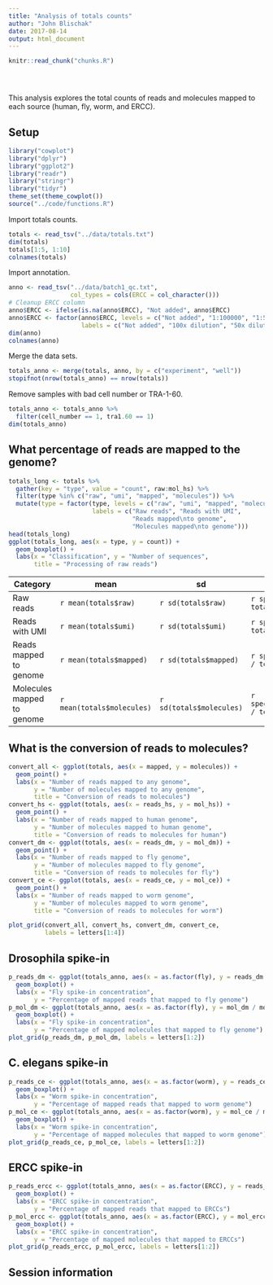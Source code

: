 ```yaml
---
title: "Analysis of totals counts"
author: "John Blischak"
date: 2017-08-14
output: html_document
---
```


<!-- The file analysis/chunks.R contains chunks that define default settings
shared across the workflowr files. -->
```r
knitr::read_chunk("chunks.R")
```

<!-- Update knitr chunk options -->
```r
```

<!-- Insert the date the file was last updated -->
```r
```

<!-- Insert the code version (Git commit SHA1) if Git repository exists and R
 package git2r is installed -->
```r
```

This analysis explores the total counts of reads and molecules mapped to each
source (human, fly, worm, and ERCC).

## Setup

```r
library("cowplot")
library("dplyr")
library("ggplot2")
library("readr")
library("stringr")
library("tidyr")
theme_set(theme_cowplot())
source("../code/functions.R")
```

Import totals counts.

```r
totals <- read_tsv("../data/totals.txt")
dim(totals)
totals[1:5, 1:10]
colnames(totals)
```

Import annotation.

```r
anno <- read_tsv("../data/batch1_qc.txt",
                 col_types = cols(ERCC = col_character()))
# Cleanup ERCC column
anno$ERCC <- ifelse(is.na(anno$ERCC), "Not added", anno$ERCC)
anno$ERCC <- factor(anno$ERCC, levels = c("Not added", "1:100000", "1:50000"),
                    labels = c("Not added", "100x dilution", "50x dilution"))
dim(anno)
colnames(anno)
```

Merge the data sets.

```r
totals_anno <- merge(totals, anno, by = c("experiment", "well"))
stopifnot(nrow(totals_anno) == nrow(totals))
```

Remove samples with bad cell number or TRA-1-60.

```r
totals_anno <- totals_anno %>%
  filter(cell_number == 1, tra1.60 == 1)
dim(totals_anno)
```

## What percentage of reads are mapped to the genome?

```r
totals_long <- totals %>%
  gather(key = "type", value = "count", raw:mol_hs) %>%
  filter(type %in% c("raw", "umi", "mapped", "molecules")) %>%
  mutate(type = factor(type, levels = c("raw", "umi", "mapped", "molecules"),
                       labels = c("Raw reads", "Reads with UMI",
                                  "Reads mapped\nto genome",
                                  "Molecules mapped\nto genome")))
head(totals_long)
ggplot(totals_long, aes(x = type, y = count)) +
  geom_boxplot() +
  labs(x = "Classification", y = "Number of sequences",
       title = "Processing of raw reads")
```

Category  | mean | sd | \% of raw (mean)
------------- | ------------- | ------------- | -------------
Raw reads  | `r mean(totals$raw)` | `r sd(totals$raw)` | `r specify_decimal(mean(totals$raw / totals$raw), k = 2)`
Reads with UMI  | `r mean(totals$umi)` | `r sd(totals$umi)` | `r specify_decimal(mean(totals$umi / totals$raw), k = 2)`
Reads mapped to genome  | `r mean(totals$mapped)` | `r sd(totals$mapped)` | `r specify_decimal(mean(totals$mapped / totals$raw), k = 2)`
Molecules mapped to genome  | `r mean(totals$molecules)` | `r sd(totals$molecules)` | `r specify_decimal(mean(totals$molecules / totals$raw), k = 2)`

## What is the conversion of reads to molecules?

```r
convert_all <- ggplot(totals, aes(x = mapped, y = molecules)) +
  geom_point() +
  labs(x = "Number of reads mapped to any genome",
       y = "Number of molecules mapped to any genome",
       title = "Conversion of reads to molecules")
convert_hs <- ggplot(totals, aes(x = reads_hs, y = mol_hs)) +
  geom_point() +
  labs(x = "Number of reads mapped to human genome",
       y = "Number of molecules mapped to human genome",
       title = "Conversion of reads to molecules for human")
convert_dm <- ggplot(totals, aes(x = reads_dm, y = mol_dm)) +
  geom_point() +
  labs(x = "Number of reads mapped to fly genome",
       y = "Number of molecules mapped to fly genome",
       title = "Conversion of reads to molecules for fly")
convert_ce <- ggplot(totals, aes(x = reads_ce, y = mol_ce)) +
  geom_point() +
  labs(x = "Number of reads mapped to worm genome",
       y = "Number of molecules mapped to worm genome",
       title = "Conversion of reads to molecules for worm")

plot_grid(convert_all, convert_hs, convert_dm, convert_ce,
          labels = letters[1:4])
```

## Drosophila spike-in

```r
p_reads_dm <- ggplot(totals_anno, aes(x = as.factor(fly), y = reads_dm / mapped * 100)) +
  geom_boxplot() +
  labs(x = "Fly spike-in concentration",
       y = "Percentage of mapped reads that mapped to fly genome")
p_mol_dm <- ggplot(totals_anno, aes(x = as.factor(fly), y = mol_dm / molecules * 100)) +
  geom_boxplot() +
  labs(x = "Fly spike-in concentration",
       y = "Percentage of mapped molecules that mapped to fly genome")
plot_grid(p_reads_dm, p_mol_dm, labels = letters[1:2])
```

## C. elegans spike-in

```r
p_reads_ce <- ggplot(totals_anno, aes(x = as.factor(worm), y = reads_ce / mapped * 100)) +
  geom_boxplot() +
  labs(x = "Worm spike-in concentration",
       y = "Percentage of mapped reads that mapped to worm genome")
p_mol_ce <- ggplot(totals_anno, aes(x = as.factor(worm), y = mol_ce / molecules * 100)) +
  geom_boxplot() +
  labs(x = "Worm spike-in concentration",
       y = "Percentage of mapped molecules that mapped to worm genome")
plot_grid(p_reads_ce, p_mol_ce, labels = letters[1:2])
```

## ERCC spike-in

```r
p_reads_ercc <- ggplot(totals_anno, aes(x = as.factor(ERCC), y = reads_ercc / mapped * 100)) +
  geom_boxplot() +
  labs(x = "ERCC spike-in concentration",
       y = "Percentage of mapped reads that mapped to ERCCs")
p_mol_ercc <- ggplot(totals_anno, aes(x = as.factor(ERCC), y = mol_ercc / molecules * 100)) +
  geom_boxplot() +
  labs(x = "ERCC spike-in concentration",
       y = "Percentage of mapped molecules that mapped to ERCCs")
plot_grid(p_reads_ercc, p_mol_ercc, labels = letters[1:2])
```

## Session information

<!-- Insert the session information into the document -->
```r
```

